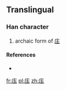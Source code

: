 {{also|压}}
==Translingual==

===Han character===
{{Han char|rn=53|rad=广|as=04|sn=7|four=|canj=戈土戈 (IGI)}}
#archaic form of [[庄]]

====References====
* {{Han ref|kx=0344.051|hdz=20873.191|uh=5E92|ud=24210}}

[[fr:庒]]
[[pl:庒]]
[[zh:庒]]